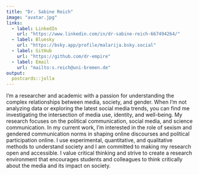 ```yaml
---
title: "Dr. Sabine Reich"
image: "avatar.jpg"
links:
  - label: LinkedIn
    url: "https://www.linkedin.com/in/dr-sabine-reich-667494264/"
  - label: Bluesky
    url: "https://bsky.app/profile/malarija.bsky.social"
  - label: GitHub
    url: "https://github.com/dr-empire"
  - label: Email
    url: "mailto:s.reich@uni-bremen.de"
output:
  postcards::jolla
---
```


I'm a researcher and academic with a passion for understanding the complex relationships between media, society, and gender. When I'm not analyzing data or exploring the latest social media trends, you can find me investigating the intersection of media use, identity, and well-being. My research focuses on the political communication, social media, and science communication. In my current work, I'm interested in the role of sexism and gendered communication norms in shaping online discourses and political participation online. I use experimental, quantitative, and qualitative methods to understand society and I am committed to making my research open and accessible. I value critical thinking and strive to create a research environment that encourages students and colleagues to think critically about the media and its impact on society. 

